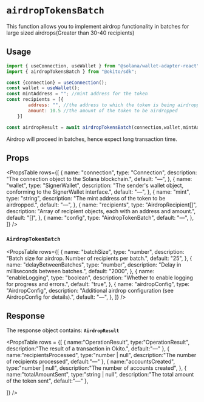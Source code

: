 
# `airdropTokensBatch`

This function allows you to implement airdrop functionality in batches for large sized airdrops(Greater than 30-40 recipients)
## Usage

``` jsx filename="page.tsx"
import { useConnection, useWallet } from "@solana/wallet-adapter-react";
import { airdropTokensBatch } from "@okito/sdk";

const {connection} = useConnection();
const wallet = useWallet();
const mintAddress = ""; //mint address for the token 
const recipients = [{
        address: "", //the address to which the token is being airdropped
        amount: 10.5 //the amount of the token to be airdropped
    }]

const airdropResult = await airdropTokensBatch(connection,wallet,mintAddress,recipients)

```

<Callout type="info">
  Airdrop will proceed in batches, hence expect long transaction time.
</Callout>


## Props

<PropsTable
  rows={[
    {
      name: "connection",
      type: "Connection",
      description: "The connection object to the Solana blockchain.",
      default: "—",
    },
    {
      name: "wallet",
      type: "SignerWallet",
      description: "The sender's wallet object, conforming to the SignerWallet interface.",
      default: "—",
    },
    {
      name: "mint",
      type: "string",
      description: "The mint address of the token to be airdropped.",
      default: "—",
    },
    {
      name: "recipients",
      type: "AirdropRecipient[]",
      description: "Array of recipient objects, each with an address and amount.",
      default: "[]",
    },
    {
      name: "config",
      type: "AirdropTokenBatch",
      default: "—",
    },
  ]}
/>


### `AirdropTokenBatch`

<PropsTable
  rows={[
    {
      name: "batchSize",
      type: "number",
      description: "Batch size for airdrop. Number of recipients per batch.",
      default: "25",
    },
    {
      name: "delayBetweenBatches",
      type: "number",
      description: "Delay in milliseconds between batches.",
      default: "2000",
    },
    {
      name: "enableLogging",
      type: "boolean",
      description: "Whether to enable logging for progress and errors.",
      default: "true",
    },
    {
      name: "airdropConfig",
      type: "AirdropConfig",
      description: "Additional airdrop configuration (see AirdropConfig for details).",
      default: "—",
    },
  ]}
/>




## Response

The response object contains: **`AirdropResult`**

<PropsTable
  rows = {[
    {
        name:"OperationResult",
        type:"OperationResult",
        description:"The result of a transaction in Okito.",
        default:"—"
    },
    {
      name:"recipientsProcessed",
      type:"number | null",
      description:"The number of recipients processed",
      default:"—"
    },
    {
      name:"accountsCreated",
      type:"number | null",
      description:"The number of accounts created",
    },
    {
      name:"totalAmountSent",
      type:"string | null",
      description:"The total amount of the token sent",
      default:"—"
    },

  ]}
  />

